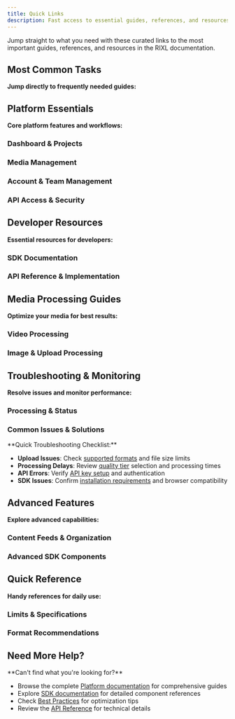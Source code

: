 ```yaml
---
title: Quick Links
description: Fast access to essential guides, references, and resources for RIXL platform and SDK usage.
---
```



Jump straight to what you need with these curated links to the most important guides, references, and resources in the RIXL documentation.

## Most Common Tasks

**Jump directly to frequently needed guides:**

<div className="grid gap-6 sm:grid-cols-2 lg:grid-cols-3">
  <InteractiveCard
    title="Upload Your First Video"
    description="Step-by-step guide to upload and process your first video file."
    href="/platform/dashboard/media/upload-videos"
    icon="Video"
  />
  <InteractiveCard
    title="Generate API Keys"
    description="Create API keys for programmatic access to your projects."
    href="/platform/dashboard/api-keys"
    icon="Key"
  />
  <InteractiveCard
    title="Install React SDK"
    description="Add video and image components to your React application."
    href="/sdk/getting-started/installation"
    icon="Download"
  />
  <InteractiveCard
    title="Monitor Processing Status"
    description="Track upload progress and processing completion."
    href="/platform/uploads/videos/monitoring-status"
    icon="Monitor"
  />
  <InteractiveCard
    title="Choose Quality Tiers"
    description="Select the right processing tier for your content type."
    href="/platform/uploads/videos/quality-tiers"
    icon="Settings"
  />
  <InteractiveCard
    title="Organize Media Library"
    description="Structure your content with folders, tags, and search."
    href="/platform/dashboard/media/organize-media"
    icon="FolderOpen"
  />
</div>

## Platform Essentials

**Core platform features and workflows:**

### Dashboard & Projects

<div className="grid gap-6 sm:grid-cols-2 lg:grid-cols-3">
  <InteractiveCard
    title="Dashboard Overview"
    description="Your central hub for media optimization, project management, and team collaboration."
  href="/platform/dashboard/overview"
    icon="LayoutDashboard"
  />
  <InteractiveCard
    title="Create Your First Project"
    description="Set up projects, choose server locations, and configure default settings."
    href="/platform/dashboard/projects/overview"
    icon="FolderPlus"
  />
  <InteractiveCard
    title="Project Settings"
    description="Configure processing preferences, team permissions, and project details."
    href="/platform/dashboard/projects/project-settings"
    icon="Settings"
  />
</div>

### Media Management

<div className="grid gap-6 sm:grid-cols-2 lg:grid-cols-3">
  <InteractiveCard
    title="Media Library Overview"
    description="Upload, organize, and manage all your media assets in one place."
  href="/platform/dashboard/media/overview"
    icon="Library"
  />
  <InteractiveCard
    title="Upload Videos"
    description="Upload and process videos with quality tier selection and monitoring."
    href="/platform/dashboard/media/upload-videos"
    icon="Video"
  />
  <InteractiveCard
    title="Upload Images"
    description="Upload and optimize images with automatic format conversion."
    href="/platform/dashboard/media/upload-images"
    icon="Image"
  />
  <InteractiveCard
    title="Organize Media"
    description="Structure your media library with folders, tags, and search capabilities."
    href="/platform/dashboard/media/organize-media"
    icon="FolderOpen"
  />
</div>

### Account & Team Management

<div className="grid gap-6 sm:grid-cols-2">
  <InteractiveCard
    title="Account Overview"
    description="Manage your personal account settings, security, and preferences."
  href="/platform/account/overview"
    icon="User"
  />
  <InteractiveCard
    title="Organizations & Teams"
    description="Create organizations, invite team members, and manage collaborative workflows."
    href="/platform/organizations/overview"
    icon="Users"
  />
</div>

### API Access & Security

<div className="grid gap-6 sm:grid-cols-2">
  <InteractiveCard
    title="Generate API Keys"
    description="Create and manage API keys for programmatic access to your projects."
    href="/platform/dashboard/api-keys"
    icon="Key"
  />
  <InteractiveCard
    title="API Access Setup"
    description="Configure authentication and understand API security best practices."
    href="/platform/api-access/overview"
    icon="Shield"
  />
</div>

## Developer Resources

**Essential resources for developers:**

### SDK Documentation

<div className="grid gap-6 sm:grid-cols-2">
  <InteractiveCard
    title="Video SDK for React"
    description="Complete SDK documentation with installation, components, and implementation guides."
  href="/sdk/getting-started"
    icon="Layers"
  />
  <InteractiveCard
    title="Getting Started with SDK"
    description="Installation guide and first steps for implementing video and image components."
    href="/sdk/getting-started/overview"
    icon="BookOpen"
  />
</div>

### API Reference & Implementation

<div className="grid gap-6 sm:grid-cols-2">
  <InteractiveCard
    title="API Reference"
    description="Complete REST API documentation with endpoints, examples, and response formats."
    href="/platform/api-reference/overview"
    icon="Code"
  />
  <InteractiveCard
    title="Upload Implementation"
    description="Code examples and best practices for implementing video uploads."
    href="/platform/uploads/videos/upload-implementation"
    icon="Upload"
  />
</div>

## Media Processing Guides

**Optimize your media for best results:**

### Video Processing

<div className="grid gap-6 sm:grid-cols-2 lg:grid-cols-3">
  <InteractiveCard
    title="Video Processing Guide"
    description="Understand the complete video processing pipeline and optimization."
    href="/platform/uploads/videos-guide"
    icon="Video"
  />
  <InteractiveCard
    title="Quality Tiers"
    description="Choose the right processing tier (Basic, Shorts, Pro) for your content."
    href="/platform/uploads/videos/quality-tiers"
    icon="Settings"
  />
  <InteractiveCard
    title="Supported Formats"
    description="Video formats, codecs, and preparation guidelines for optimal processing."
    href="/platform/uploads/videos/supported-formats"
    icon="FileVideo"
  />
</div>

### Image & Upload Processing

<div className="grid gap-6 sm:grid-cols-2">
  <InteractiveCard
    title="Image Optimization"
    description="Transform images with AVIF compression, smart placeholders, and global delivery."
    href="/platform/uploads/images"
    icon="Image"
  />
  <InteractiveCard
    title="Upload & Process Overview"
    description="General upload workflows and processing optimization strategies."
  href="/platform/uploads/overview"
    icon="Upload"
  />
</div>

## Troubleshooting & Monitoring

**Resolve issues and monitor performance:**

### Processing & Status

<div className="grid gap-6 sm:grid-cols-2">
  <InteractiveCard
    title="Monitor Processing Status"
    description="Track upload progress, processing status, and handle errors effectively."
    href="/platform/uploads/videos/monitoring-status"
    icon="Monitor"
  />
  <InteractiveCard
    title="Processing Pipeline"
    description="Understand how RIXL processes your media from upload to delivery."
    href="/platform/uploads/videos-guide"
    icon="GitBranch"
  />
</div>

### Common Issues & Solutions

<Callout type="info">
**Quick Troubleshooting Checklist:**

- **Upload Issues**: Check [supported formats](/platform/uploads/videos/supported-formats) and file size limits
- **Processing Delays**: Review [quality tier](/platform/uploads/videos/quality-tiers) selection and processing times
- **API Errors**: Verify [API key setup](/platform/dashboard/api-keys) and authentication
- **SDK Issues**: Confirm [installation requirements](/sdk/getting-started/installation) and browser compatibility
</Callout>

## Advanced Features

**Explore advanced capabilities:**

### Content Feeds & Organization

<div className="grid gap-6 sm:grid-cols-2">
  <InteractiveCard
    title="Feeds Overview"
    description="Understand content feeds and dynamic delivery capabilities."
  href="/platform/dashboard/feeds/overview"
    icon="Rss"
  />
  <InteractiveCard
    title="Create Content Feeds"
    description="Organize content into structured feeds for dynamic delivery."
    href="/platform/dashboard/feeds/create-feed"
    icon="Plus"
  />
  <InteractiveCard
    title="Manage Feeds"
    description="Advanced feed management, organization, and content curation."
    href="/platform/dashboard/feeds/manage-feeds"
    icon="List"
  />
</div>

### Advanced SDK Components

<div className="grid gap-6 sm:grid-cols-2">
  <InteractiveCard
    title="Video Component"
    description="Rich video player with HLS streaming, subtitles, and quality controls."
  href="/sdk/video-component"
    icon="Video"
  />
  <InteractiveCard
    title="Image Component"
    description="Optimized images with lazy loading and smart placeholders."
  href="/sdk/image-component"
    icon="Image"
  />
</div>

## Quick Reference

**Handy references for daily use:**

### Limits & Specifications

<div className="grid gap-6 sm:grid-cols-2 lg:grid-cols-3">
  <InfoCard
    title="File Size Limits"
    description="Videos: 2GB max | Images: 100MB max"
    icon="HardDrive"
  />
  <InfoCard
    title="Processing Times"
    description="Basic: ~1x | Shorts: ~1.5x | Pro: ~2-3x video length"
    icon="Clock"
  />
  <InfoCard
    title="Browser Support"
    description="Chrome 88+, Firefox 85+, Safari 14+, Edge 88+"
    icon="Monitor"
  />
</div>

### Format Recommendations

<div className="grid gap-6 sm:grid-cols-2">
  <InfoCard
    title="Recommended Video Format"
    description="MP4 container with H.264 video and Opus audio for fastest processing"
    icon="Video"
  />
  <InfoCard
    title="Recommended Image Formats"
    description="JPEG, PNG, WebP, HEIC supported. Automatic AVIF conversion included"
    icon="Image"
  />
</div>

## Need More Help?

<Callout type="tip">
**Can't find what you're looking for?**

- Browse the complete [Platform documentation](/platform) for comprehensive guides
- Explore [SDK documentation](/sdk/getting-started) for detailed component references
- Check [Best Practices](/getting-started/best-practices) for optimization tips
- Review the [API Reference](/platform/api-reference/overview) for technical details
</Callout>
